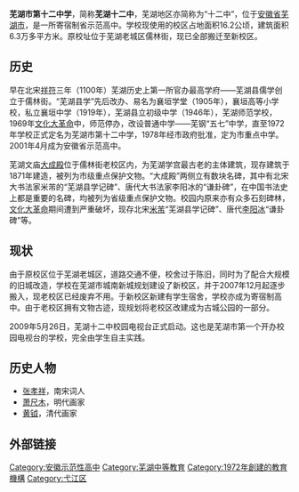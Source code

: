 {{Unreferenced|time=2020-08-17T23:56:00+00:00}}
{{Infobox School
| name        = 芜湖市第十二中学
| other_name  = 芜湖十二中
| image       = 
| logo        =
| motto       = 砺志 崇善 笃学 敏行
| established = 始建于1100年
| type        = 省示范高中
| religion    = 
| affiliation = 
| district    = {{PRC}}[[安徽省|安徽省]][[芜湖市|芜湖市]][[弋江区|弋江区]]
| grades      = 
| president   = 
| principal   = 张冬梅
| dean        = 
| college     = 
| house       = 
| sc          =
| cs          =
| faculty     = 180余名
| staff       = 
| students    = 3000余名
| athletics   = 
| conference  = 
| tree        =
| colors      = 
| mascot      = 
| magazine    = 
| free_label  = 
| free_text   = 
| address     = [[芜湖市|芜湖市]]弋江区乌霞山西路61号
| mail        = 
| website     =http://wh12z.whzhjy.cn/
}}
'''芜湖市第十二中学'''，简称'''芜湖十二中'''，芜湖地区亦简称为“十二中”，位于[[安徽省|安徽省]][[芜湖市|芜湖市]]，是一所寄宿制省示范高中。学校现使用的校区占地面积16.2公顷，建筑面积6.3万多平方米。原校址位于芜湖老城区儒林街，现已全部搬迁至新校区。

==历史==
早在北宋[[大中祥符|祥符]]三年（1100年）芜湖历史上第一所官办最高学府——芜湖县儒学创立于儒林街。“芜湖县学”先后改办、易名为襄垣学堂（1905年），襄垣高等小学校，私立襄垣中学（1919年），芜湖县立初级中学（1946年），芜湖师范学校，1969年[[文化大革命|文化大革命]]中，师范停办，改设普通中学——芜钢“五七”中学，直至1972年学校正式定名为芜湖市第十二中学，1978年经市政府批准，定为市重点中学。2001年4月成为安徽省示范高中。
 
芜湖文庙[[大成殿|大成殿]]位于儒林街老校区内，为芜湖学宫最古老的主体建筑，现存建筑于1871年建造，被列为市级重点保护文物。“大成殿”两侧立有数块名碑，其中有北宋大书法家米芾的“芜湖县学记碑”、唐代大书法家李阳冰的“谦卦碑”，在中国书法史上都是重要的名碑，均被列为省级重点保护文物。校园内原来亦有众多石刻碑林，[[文化大革命|文化大革命]]期间遭到严重破坏，现存北宋[[米芾|米芾]]“芜湖县学记碑”、唐代[[李阳冰|李阳冰]]“谦卦碑”等。

==现状==
由于原校区位于芜湖老城区，道路交通不便，校舍过于陈旧，同时为了配合大规模的旧城改造，学校在芜湖市城南新城规划建设了新校区，并于2007年12月起逐步搬入，现老校区已经废弃不用。于新校区新建有学生宿舍，学校亦成为寄宿制高中。由于老校区拥有文物古迹，现规划将老校区改建成为古城公园的一部分。

2009年5月26日，芜湖十二中校园电视台正式启动。这也是芜湖市第一个开办校园电视台的学校，完全由学生自主实践。

==历史人物==
*[[张孝祥|张孝祥]]，南宋词人
*[[萧尺木|萧尺木]]，明代画家
*[[黄钺|黄钺]]，清代画家

== 外部链接 ==

{{安徽省示范性普通高级中学}}
{{江南十校}}
[[Category:安徽示范性高中|Category:安徽示范性高中]]
[[Category:芜湖中等教育|Category:芜湖中等教育]]
[[Category:1972年創建的教育機構|Category:1972年創建的教育機構]]
[[Category:弋江区|Category:弋江区]]